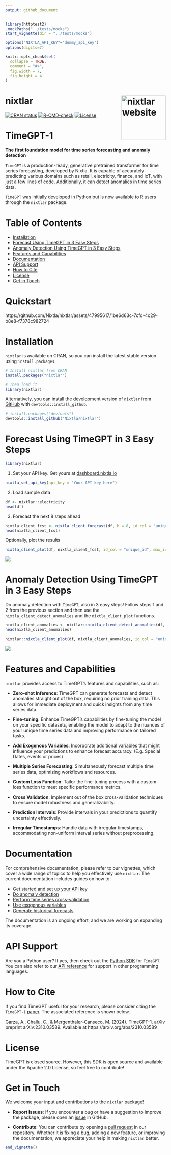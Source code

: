 ```yaml
---
output: github_document
---
```


<!-- README.md is generated from README.Rmd. Please edit that file -->

```r
library(httptest2)
.mockPaths("../tests/mocks")
start_vignette(dir = "../tests/mocks")

options("NIXTLA_API_KEY"="dummy_api_key")
options(digits=7)

knitr::opts_chunk$set(
  collapse = TRUE,
  comment = "#>", 
  fig.width = 7, 
  fig.height = 4
)
```

<!-- logo -->
# nixtlar <a href="https://nixtla.github.io/nixtlar/"><img src="man/figures/logo.png" align="right" height="139" alt="nixtlar website" /></a>

<!-- badges: start -->
[![CRAN status](https://www.r-pkg.org/badges/version/nixtlar)](https://CRAN.R-project.org/package=nixtlar)
[![R-CMD-check](https://github.com/Nixtla/nixtlar/actions/workflows/R-CMD-check.yaml/badge.svg)](https://github.com/Nixtla/nixtlar/actions/workflows/R-CMD-check.yaml)
[![License](https://img.shields.io/badge/License-Apache%202.0-blue)](https://www.apache.org/licenses/LICENSE-2.0)
<!-- badges: end -->

# TimeGPT-1 

**The first foundation model for time series forecasting and anomaly detection**

`TimeGPT` is a production-ready, generative pretrained transformer for time series forecasting, developed by Nixtla. It is capable of accurately predicting various domains such as retail, electricity, finance, and IoT, with just a few lines of code. Additionally, it can detect anomalies in time series data.

`TimeGPT` was initially developed in Python but is now available to R users through the `nixtlar` package.

# Table of Contents
- [Installation](#installation)
- [Forecast Using TimeGPT in 3 Easy Steps](#forecast-using-timegpt-in-3-easy-steps)
- [Anomaly Detection Using TimeGPT in 3 Easy Steps](#anomaly-detection-using-timegpt-in-3-easy-steps)
- [Features and Capabilities](#features-and-capabilities)
- [Documentation](#documentation)
- [API Support](#api-support)
- [How to Cite](#how-to-cite)
- [License](#license)
- [Get in Touch](#get-in-touch)

# Quickstart 
https://github.com/Nixtla/nixtlar/assets/47995617/1be6d63c-7cfd-4c29-b8e8-f7378c982724

# Installation

`nixtlar` is available on CRAN, so you can install the latest stable version using `install.packages`. 

```r
# Install nixtlar from CRAN
install.packages("nixtlar")

# Then load it 
library(nixtlar)
```

Alternatively, you can install the development version of `nixtlar` from [GitHub](https://github.com/) with `devtools::install_github`.

```r
# install.packages("devtools")
devtools::install_github("Nixtla/nixtlar")
```

# Forecast Using TimeGPT in 3 Easy Steps 

```r
library(nixtlar)
```

1. Set your API key. Get yours at [dashboard.nixtla.io](https://dashboard.nixtla.io/)
```r
nixtla_set_api_key(api_key = "Your API key here")
```

2. Load sample data 
```r
df <- nixtlar::electricity
head(df)
```

3. Forecast the next 8 steps ahead
```r
nixtla_client_fcst <- nixtla_client_forecast(df, h = 8, id_col = "unique_id", level = c(80,95))
head(nixtla_client_fcst)
```

Optionally, plot the results

```r
nixtla_client_plot(df, nixtla_client_fcst, id_col = "unique_id", max_insample_length = 200)
```

![](man/figures/fcst.png) 

# Anomaly Detection Using TimeGPT in 3 Easy Steps

Do anomaly detection with `TimeGPT`, also in 3 easy steps! Follow steps 1 and 2 from the previous section and then use the `nixtla_client_detect_anomalies` and the `nixtla_client_plot` functions. 

```r
nixtla_client_anomalies <- nixtlar::nixtla_client_detect_anomalies(df, id_col = "unique_id") 
head(nixtla_client_anomalies)
```

```r
nixtlar::nixtla_client_plot(df, nixtla_client_anomalies, id_col = "unique_id", plot_anomalies = TRUE)
```

![](man/figures/anomalies.png)

# Features and Capabilities

`nixtlar` provides access to TimeGPT's features and capabilities, such as: 

- **Zero-shot Inference**: TimeGPT can generate forecasts and detect anomalies straight out of the box, requiring no prior training data. This allows for immediate deployment and quick insights from any time series data.

- **Fine-tuning**: Enhance TimeGPT's capabilities by fine-tuning the model on your specific datasets, enabling the model to adapt to the nuances of your unique time series data and improving performance on tailored tasks.

- **Add Exogenous Variables**: Incorporate additional variables that might influence your predictions to enhance forecast accuracy. (E.g. Special Dates, events or prices)

- **Multiple Series Forecasting**: Simultaneously forecast multiple time series data, optimizing workflows and resources.

- **Custom Loss Function**: Tailor the fine-tuning process with a custom loss function to meet specific performance metrics.

- **Cross Validation**: Implement out of the box cross-validation techniques to ensure model robustness and generalizability.

- **Prediction Intervals**: Provide intervals in your predictions to quantify uncertainty effectively.

- **Irregular Timestamps**: Handle data with irregular timestamps, accommodating non-uniform interval series without preprocessing.

# Documentation 

For comprehensive documentation, please refer to our vignettes, which cover a wide range of topics to help you effectively use `nixtlar`. The current documentation includes guides on how to:

- [Get started and set up your API key](https://nixtla.github.io/nixtlar/articles/get-started.html)
- [Do anomaly detection](https://nixtla.github.io/nixtlar/articles/anomaly-detection.html)
- [Perform time series cross-validation](https://nixtla.github.io/nixtlar/articles/cross-validation.html)
- [Use exogenous variables](https://nixtla.github.io/nixtlar/articles/exogenous-variables.html)
- [Generate historical forecasts](https://nixtla.github.io/nixtlar/articles/historical-forecast.html)

The documentation is an ongoing effort, and we are working on expanding its coverage.

# API Support 

Are you a Python user? If yes, then check out the [Python SDK](https://github.com/Nixtla/nixtla) for `TimeGPT`. You can also refer to our [API reference](https://docs.nixtla.io/reference/forecast_forecast_post) for support in other programming languages. 

# How to Cite

If you find TimeGPT useful for your research, please consider citing the `TimeGPT-1` [paper](https://arxiv.org/abs/2310.03589). The associated reference is shown below.  

Garza, A., Challu, C., & Mergenthaler-Canseco, M. (2024). TimeGPT-1. arXiv preprint arXiv:2310.03589. Available at https://arxiv.org/abs/2310.03589

# License 

TimeGPT is closed source. However, this SDK is open source and available under the Apache 2.0 License, so feel free to contribute! 

# Get in Touch

We welcome your input and contributions to the `nixtlar` package! 

- **Report Issues**: If you encounter a bug or have a suggestion to improve the package, please open an [issue](https://github.com/Nixtla/nixtlar/issues) in GitHub. 

- **Contribute**: You can contribute by opening a [pull request](https://github.com/Nixtla/nixtlar/pulls) in our repository. Whether it is fixing a bug, adding a new feature, or improving the documentation, we appreciate your help in making `nixtlar` better.

```r
end_vignette()
```
